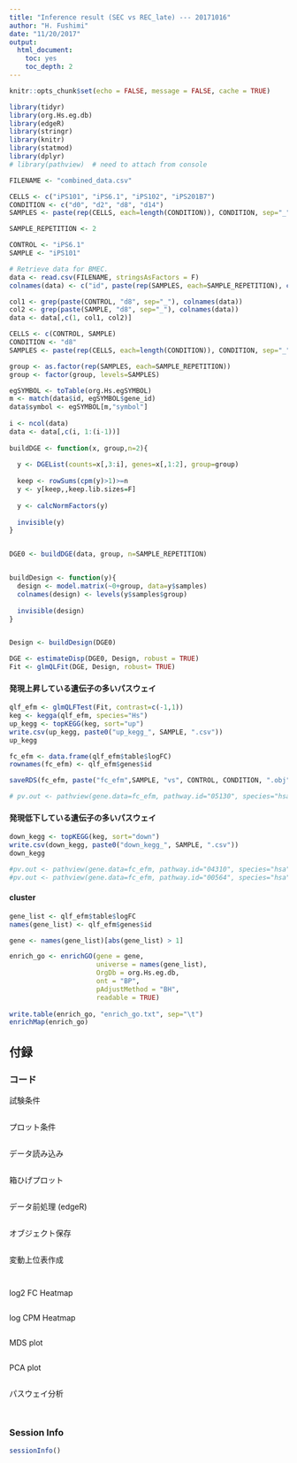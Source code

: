 ```yaml
---
title: "Inference result (SEC vs REC_late) --- 20171016" 
author: "H. Fushimi"
date: "11/20/2017"
output:
  html_document:
    toc: yes
    toc_depth: 2
---
```


```r
knitr::opts_chunk$set(echo = FALSE, message = FALSE, cache = TRUE)
```


```r
library(tidyr)
library(org.Hs.eg.db)
library(edgeR)
library(stringr)
library(knitr)
library(statmod)
library(dplyr)
# library(pathview)  # need to attach from console 
```


```r
FILENAME <- "combined_data.csv"

CELLS <- c("iPS101", "iPS6.1", "iPS102", "iPS201B7")
CONDITION <- c("d0", "d2", "d8", "d14")
SAMPLES <- paste(rep(CELLS, each=length(CONDITION)), CONDITION, sep="_")

SAMPLE_REPETITION <- 2

CONTROL <- "iPS6.1"
SAMPLE <- "iPS101"
```

```r
# Retrieve data for BMEC.
data <- read.csv(FILENAME, stringsAsFactors = F)
colnames(data) <- c("id", paste(rep(SAMPLES, each=SAMPLE_REPETITION), c(1:SAMPLE_REPETITION), sep="_"))
```

```r
col1 <- grep(paste(CONTROL, "d8", sep="_"), colnames(data))
col2 <- grep(paste(SAMPLE, "d8", sep="_"), colnames(data))
data <- data[,c(1, col1, col2)]

CELLS <- c(CONTROL, SAMPLE)
CONDITION <- "d8"
SAMPLES <- paste(rep(CELLS, each=length(CONDITION)), CONDITION, sep="_")
```


```r
group <- as.factor(rep(SAMPLES, each=SAMPLE_REPETITION))
group <- factor(group, levels=SAMPLES)

egSYMBOL <- toTable(org.Hs.egSYMBOL)
m <- match(data$id, egSYMBOL$gene_id)
data$symbol <- egSYMBOL[m,"symbol"]
  
i <- ncol(data)
data <- data[,c(i, 1:(i-1))]
  
buildDGE <- function(x, group,n=2){
  
  y <- DGEList(counts=x[,3:i], genes=x[,1:2], group=group)
  
  keep <- rowSums(cpm(y)>1)>=n
  y <- y[keep,,keep.lib.sizes=F]
  
  y <- calcNormFactors(y)
  
  invisible(y)
}


DGE0 <- buildDGE(data, group, n=SAMPLE_REPETITION)


buildDesign <- function(y){
  design <- model.matrix(~0+group, data=y$samples)
  colnames(design) <- levels(y$samples$group)
  
  invisible(design)
}


Design <- buildDesign(DGE0)

DGE <- estimateDisp(DGE0, Design, robust = TRUE)
Fit <- glmQLFit(DGE, Design, robust= TRUE)
```

#### 発現上昇している遺伝子の多いパスウェイ

```r
qlf_efm <- glmQLFTest(Fit, contrast=c(-1,1))
keg <- kegga(qlf_efm, species="Hs")
up_kegg <- topKEGG(keg, sort="up")
write.csv(up_kegg, paste0("up_kegg_", SAMPLE, ".csv"))
up_kegg
```

```r
fc_efm <- data.frame(qlf_efm$table$logFC)
rownames(fc_efm) <- qlf_efm$genes$id

saveRDS(fc_efm, paste("fc_efm",SAMPLE, "vs", CONTROL, CONDITION, ".obj", sep="_"))
```

```r
# pv.out <- pathview(gene.data=fc_efm, pathway.id="05130", species="hsa", out.suffix="SEC_up")
```

#### 発現低下している遺伝子の多いパスウェイ

```r
down_kegg <- topKEGG(keg, sort="down")
write.csv(down_kegg, paste0("down_kegg_", SAMPLE, ".csv"))
down_kegg
```

```r
#pv.out <- pathview(gene.data=fc_efm, pathway.id="04310", species="hsa", out.suffix="efm_down")
#pv.out <- pathview(gene.data=fc_efm, pathway.id="00564", species="hsa", out.suffix="efm_down")
```

#### cluster

```r
gene_list <- qlf_efm$table$logFC
names(gene_list) <- qlf_efm$genes$id

gene <- names(gene_list)[abs(gene_list) > 1]

enrich_go <- enrichGO(gene = gene,
                      universe = names(gene_list),
                      OrgDb = org.Hs.eg.db,
                      ont = "BP",
                      pAdjustMethod = "BH",
                      readable = TRUE)
  
write.table(enrich_go, "enrich_go.txt", sep="\t")
enrichMap(enrich_go)
```

## 付録
### コード

試験条件

```r
```

プロット条件

```r
```

データ読み込み

```r
```

箱ひげプロット

```r
```

データ前処理 (edgeR)

```r
```

オブジェクト保存

```r
```

変動上位表作成

```r
```

```r
```

log2 FC Heatmap

```r
```

log CPM Heatmap

```r
```

MDS plot

```r
```

PCA plot

```r
```

パスウェイ分析
```r
```

```r
```

### Session Info

```r
sessionInfo()
```
